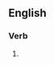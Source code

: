 ==English==

===Verb===
{{head|en|verb form}}

# {{present participle of|deodorize|lang=en|nocat=1}}